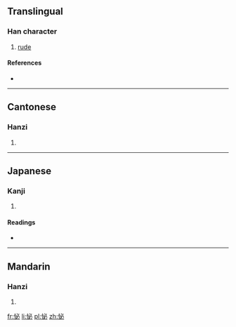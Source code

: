==Translingual==

===Han character===
{{Han char|rn=61|rad=心|as=05|sn=8|four=9300<sub>0</sub>|canj=心心竹 (PPH)|ids=⿰[[忄]][[必]]}}

# [[rude]]

====References====
* {{Han ref|kx=0382.160|dkj=10489|dj=0712.060|hdz=42287.130|uh=602D|ud=24621|bh=CC7A|bd=52346}}

----

==Cantonese==

===Hanzi===
{{yue-hanzi|jyut=bit1|y=bit1}}

# {{defn|lang=yue|sort=心05}}

----

==Japanese==

===Kanji===
{{ja-kanji|grade=|rs=心05}}

# {{defn|lang=ja|sort=心05}}

====Readings====
* {{ja-readings|on=[[ひつ]] (hitsu), [[びち]] (bichi)|kun=[[あなどる]] (anadoru)}}

----

==Mandarin==

===Hanzi===
{{cmn-hanzi|pin=[[bì]] ([[bi4]])|wg=pi<sup>4</sup>}}

# {{defn|lang=cmn|sort=心05}}

[[fr:怭]]
[[li:怭]]
[[pl:怭]]
[[zh:怭]]